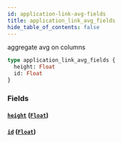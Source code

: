 ```yaml
---
id: application-link-avg-fields
title: application_link_avg_fields
hide_table_of_contents: false
---
```


aggregate avg on columns

```graphql
type application_link_avg_fields {
  height: Float
  id: Float
}
```

### Fields

#### [`height`](#) ([`Float`](../scalars/float))

#### [`id`](#) ([`Float`](../scalars/float))
